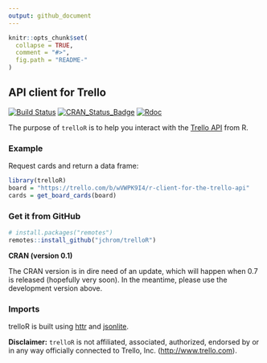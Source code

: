 ```yaml
---
output: github_document
---
```


<!-- README.md is generated from README.Rmd. Please edit that file -->

```r
knitr::opts_chunk$set(
  collapse = TRUE,
  comment = "#>",
  fig.path = "README-"
)
```

API client for Trello
---------------------

[![Build Status](https://travis-ci.org/jchrom/trelloR.svg?branch=master)](https://travis-ci.org/jchrom/trelloR)
[![CRAN_Status_Badge](http://www.r-pkg.org/badges/version/trelloR)](https://cran.r-project.org/package=trelloR)
[![Rdoc](http://www.rdocumentation.org/badges/version/trelloR)](http://www.rdocumentation.org/packages/trelloR)

The purpose of `trelloR` is to help you interact with the [Trello API](https://developer.atlassian.com/cloud/trello/rest) from R.

### Example

Request cards and return a data frame:

```r
library(trelloR)
board = "https://trello.com/b/wVWPK9I4/r-client-for-the-trello-api"
cards = get_board_cards(board)
```

### Get it from GitHub

```r
# install.packages("remotes")
remotes::install_github("jchrom/trelloR")
```

__CRAN (version 0.1)__

The CRAN version is in dire need of an update, which will happen when 0.7 is
released (hopefully very soon). In the meantime, please use the development
version above.

### Imports

trelloR is built using [httr](https://cran.r-project.org/package=httr) and [jsonlite](https://cran.r-project.org/package=jsonlite).

**Disclaimer:** `trelloR` is not affiliated, associated, authorized, endorsed
by or in any way officially connected to Trello, Inc. (<http://www.trello.com>).
